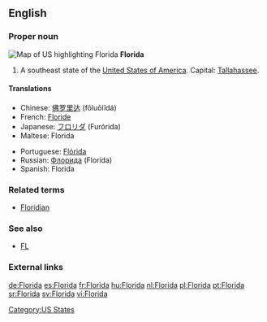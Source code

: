 ==English==

===Proper noun===
[[Image:Map of USA highlighting Florida.png|thumb|right|Map of US highlighting Florida]]
'''Florida'''

# A southeast state of the [[United States of America]]. Capital: [[Tallahassee]].

====Translations====
{{top}}
*Chinese: [[佛罗里达]] (fōluōlĭdá)
*French: [[Floride]] {{f}}
*Japanese: [[フロリダ]] (Furórida)
*Maltese: Florida
{{mid}}
*Portuguese: [[Flórida]] {{f}}
*Russian: [[Флорида]] (Florída) {{f}}
*Spanish: Florida {{f}}
{{bottom}}

===Related terms===
*[[Floridian]]

===See also===
*[[FL]]

===External links===
{{pedialite}}

[[Category:US States]]

[[de:Florida]]
[[es:Florida]]
[[fr:Florida]]
[[hu:Florida]]
[[nl:Florida]]
[[pl:Florida]]
[[pt:Florida]]
[[sr:Florida]]
[[sv:Florida]]
[[vi:Florida]]